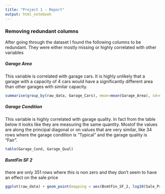---
title: "Project 1 - Report"
output: html_notebook
---

### Removing redundant columns
After going through the dataset I found the following columns to be redundant. They were either mostly missing or highly correlated with other variables

##### Garage Area
This variable is correlated with garage cars. It is highly unlikely that a garage with a capacity of 4 cars would have a significantly different area than other garages with similar capacity.

```{r}
summarise(group_by(raw_data, Garage_Cars), mean=mean(Garage_Area), sd=sd(Garage_Area), count = n())
```

##### Garage Condition
This variable is highly correlated with garage quality. In fact from the table below it looks like they are measuring the same quantity. Mostof the values are along the principal diagonal or on values that are very similar, like 34 rows where the garage condition is "Typical" and the garage quality is "Fair".

```{r}
table(Garage_Cond, Garage_Qual)
```

##### BsmtFin SF 2
there are only 351 rows where this is non zero and they don't seem to have an effect on the sale price

```{r}
ggplot(raw_data) + geom_point(mapping = aes(BsmtFin_SF_2, log10(Sale_Price)))
```

